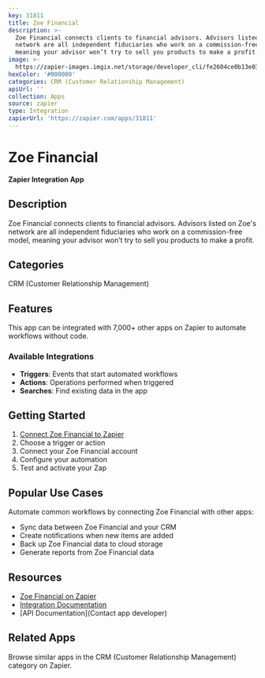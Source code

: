 ```yaml
---
key: 31811
title: Zoe Financial
description: >-
  Zoe Financial connects clients to financial advisors. Advisors listed on Zoe's
  network are all independent fiduciaries who work on a commission-free model,
  meaning your advisor won’t try to sell you products to make a profit.
image: >-
  https://zapier-images.imgix.net/storage/developer_cli/fe2604ce0b13e039f1169069724f5c35_2.png?auto=format%2Ccompress&ixlib=python-3.0.0&q=50
hexColor: '#000000'
categories: CRM (Customer Relationship Management)
apiUrl: ''
collection: Apps
source: zapier
type: Integration
zapierUrl: 'https://zapier.com/apps/31811'
---
```

# Zoe Financial

**Zapier Integration App**

## Description

Zoe Financial connects clients to financial advisors. Advisors listed on Zoe's network are all independent fiduciaries who work on a commission-free model, meaning your advisor won’t try to sell you products to make a profit.

## Categories

CRM (Customer Relationship Management)

## Features

This app can be integrated with 7,000+ other apps on Zapier to automate workflows without code.

### Available Integrations

- **Triggers**: Events that start automated workflows
- **Actions**: Operations performed when triggered
- **Searches**: Find existing data in the app

## Getting Started

1. [Connect Zoe Financial to Zapier](https://zapier.com/apps/31811)
2. Choose a trigger or action
3. Connect your Zoe Financial account
4. Configure your automation
5. Test and activate your Zap

## Popular Use Cases

Automate common workflows by connecting Zoe Financial with other apps:

- Sync data between Zoe Financial and your CRM
- Create notifications when new items are added
- Back up Zoe Financial data to cloud storage
- Generate reports from Zoe Financial data

## Resources

- [Zoe Financial on Zapier](https://zapier.com/apps/31811)
- [Integration Documentation](https://zapier.com/apps/31811/integrations)
- [API Documentation](Contact app developer)

## Related Apps

Browse similar apps in the CRM (Customer Relationship Management) category on Zapier.
